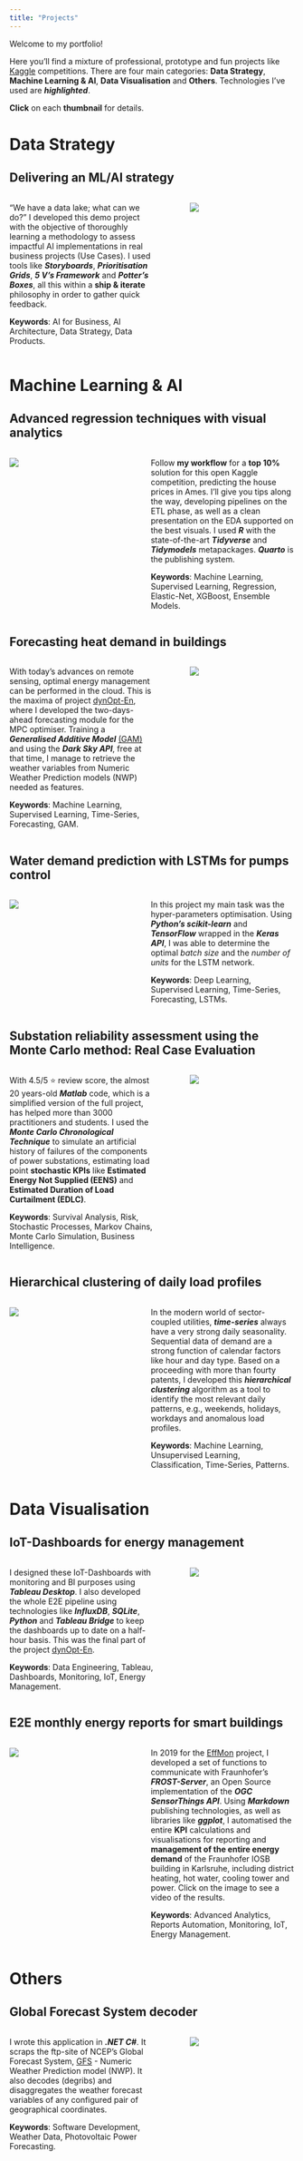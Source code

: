 ```yaml
---
title: "Projects"
---
```


Welcome to my portfolio!

Here you'll find a mixture of professional, prototype and fun projects like [Kaggle](https://www.kaggle.com/jorgethomasm){target="_blank"} competitions. There are four main categories: **Data Strategy**, **Machine Learning & AI**, **Data Visualisation** and **Others**. Technologies I've used are ***highlighted***.

**Click** on each **thumbnail** for details.

# Data Strategy

## Delivering an ML/AI strategy

::: columns
::: {.column width="55%"}
"We have a data lake; what can we do?" I developed this demo project with the objective of thoroughly learning a methodology to assess impactful AI implementations in real business projects (Use Cases). I used tools like ***Storyboards***, ***Prioritisation Grids***, ***5 V's Framework*** and ***Potter's Boxes***, all this within a **ship & iterate** philosophy in order to gather quick feedback.

**Keywords**: AI for Business, AI Architecture, Data Strategy, Data Products.
:::

::: {.column width="5%"}
:::

::: {.column width="40%"}
[![](imgs/jthom_ml_impact.png)](https://docs.google.com/presentation/d/1NpMqORh_Y_tXOoqrKukTng7ewtSOAyFB/edit?usp=sharing&ouid=102039995413823268978&rtpof=true&sd=true)
:::
:::

# Machine Learning & AI

## Advanced regression techniques with visual analytics

::: columns
::: {.column width="40%"}
[![](imgs/jthom_ames.png)](https://jorgethomasm.github.io/Ames-house-prices-prediction/HousePrices.html)
:::

::: {.column width="5%"}
:::

::: {.column width="55%"}
Follow **my workflow** for a **top 10%** solution for this open Kaggle competition, predicting the house prices in Ames. I'll give you tips along the way, developing pipelines on the ETL phase, as well as a clean presentation on the EDA supported on the best visuals. I used ***R*** with the state-of-the-art ***Tidyverse*** and ***Tidymodels*** metapackages. ***Quarto*** is the publishing system.

**Keywords**: Machine Learning, Supervised Learning, Regression, Elastic-Net, XGBoost, Ensemble Models.
:::
:::

## Forecasting heat demand in buildings

::: columns
::: {.column width="55%"}
With today's advances on remote sensing, optimal energy management can be performed in the cloud. This is the maxima of project [dynOpt-En](https://www.iosb.fraunhofer.de/de/projekte-produkte/dynopt-en.html){target="_blank"}, where I developed the two-days-ahead forecasting module for the MPC optimiser. Training a ***Generalised Additive Model*** [(GAM)](https://en.wikipedia.org/wiki/Generalized_additive_model){target="_blank"} and using the ***Dark Sky API***, free at that time, I manage to retrieve the weather variables from Numeric Weather Prediction models (NWP) needed as features.

**Keywords**: Machine Learning, Supervised Learning, Time-Series, Forecasting, GAM.
:::

::: {.column width="5%"}
:::

::: {.column width="40%"}
[![](imgs/jthom_heatdemand.png)](https://ieeexplore.ieee.org/document/9144899)
:::
:::

## Water demand prediction with LSTMs for pumps control

::: columns
::: {.column width="40%"}
[![](imgs/jthom_waterlstm.png)](https://www.researchgate.net/publication/349694237_Application_of_LSTM_Networks_for_Water_Demand_Prediction_in_Optimal_Pump_Control)
:::

::: {.column width="5%"}
:::

::: {.column width="55%"}
In this project my main task was the hyper-parameters optimisation. Using ***Python's scikit-learn*** and ***TensorFlow*** wrapped in the ***Keras API***, I was able to determine the optimal *batch size* and the *number of units* for the LSTM network.

**Keywords**: Deep Learning, Supervised Learning, Time-Series, Forecasting, LSTMs.
:::
:::

## Substation reliability assessment using the Monte Carlo method: Real Case Evaluation

::: columns
::: {.column width="55%"}
With 4.5/5 ⭐ review score, the almost 20 years-old ***Matlab*** code, which is a simplified version of the full project, has helped more than 3000 practitioners and students. I used the ***Monte Carlo Chronological Technique*** to simulate an artificial history of failures of the components of power substations, estimating load point **stochastic KPIs** like **Estimated Energy Not Supplied (EENS)** and **Estimated Duration of Load Curtailment (EDLC)**.

**Keywords**: Survival Analysis, Risk, Stochastic Processes, Markov Chains, Monte Carlo Simulation, Business Intelligence.
:::

::: {.column width="5%"}
:::

::: {.column width="40%"}
[![](imgs/jthom_mc.png)](https://de.mathworks.com/matlabcentral/fileexchange/10679-one-single-component-reliability-monte-carlo-chronological-method)
:::
:::

## Hierarchical clustering of daily load profiles

::: columns
::: {.column width="40%"}
[![](imgs/jthom_hclustprofiles.png)](https://github.com/jorgethomasm/HOME-Timeseries_Clustering_of_Daily_Profiles/wiki#which-daily-heat-demand-pattern-shape-belongs-to-which-mean-daily-ambient-temperature)
:::

::: {.column width="5%"}
:::

::: {.column width="55%"}
In the modern world of sector-coupled utilities, ***time-series*** always have a very strong daily seasonality. Sequential data of demand are a strong function of calendar factors like hour and day type. Based on a proceeding with more than fourty patents, I developed this ***hierarchical clustering*** algorithm as a tool to identify the most relevant daily patterns, e.g., weekends, holidays, workdays and anomalous load profiles.

**Keywords**: Machine Learning, Unsupervised Learning, Classification, Time-Series, Patterns.
:::
:::

# Data Visualisation

## IoT-Dashboards for energy management

::: columns
::: {.column width="55%"}
I designed these IoT-Dashboards with monitoring and BI purposes using ***Tableau Desktop***. I also developed the whole E2E pipeline using technologies like ***InfluxDB***, ***SQLite***, ***Python*** and ***Tableau Bridge*** to keep the dashboards up to date on a half-hour basis. This was the final part of the project [dynOpt-En](https://www.iosb.fraunhofer.de/de/projekte-produkte/dynopt-en.html){target="_blank"}.

**Keywords**: Data Engineering, Tableau, Dashboards, Monitoring, IoT, Energy Management.
:::

::: {.column width="5%"}
:::

::: {.column width="40%"}
[![](imgs/jthom_tableau_dynopt.png)](https://public.tableau.com/app/profile/iosb.mrd/viz/DynOpt-En-DemoLoerrach/Monitoring)
:::
:::

## E2E monthly energy reports for smart buildings

::: columns
::: {.column width="40%"}
[![](imgs/jthom_effmon.png)](https://youtu.be/lk5LCfiX0Uk?t=2522)
:::

::: {.column width="5%"}
:::

::: {.column width="55%"}
In 2019 for the [EffMon](https://www.iosb.fraunhofer.de/en/projects-and-products/effmon-efficient-monitoring.html) project, I developed a set of functions to communicate with Fraunhofer's ***FROST-Server***, an Open Source implementation of the ***OGC SensorThings API***. Using ***Markdown*** publishing technologies, as well as libraries like ***ggplot***, I automatised the entire **KPI** calculations and visualisations for reporting and **management of the entire energy demand** of the Fraunhofer IOSB building in Karlsruhe, including district heating, hot water, cooling tower and power. Click on the image to see a video of the results.

**Keywords**: Advanced Analytics, Reports Automation, Monitoring, IoT, Energy Management.
:::
:::

# Others

## Global Forecast System decoder

::: columns
::: {.column width="55%"}
I wrote this application in ***.NET C#***. It scraps the ftp-site of NCEP's Global Forecast System, [GFS](https://www.nco.ncep.noaa.gov/pmb/products/gfs/) - Numeric Weather Prediction model (NWP). It also decodes (degribs) and disaggregates the weather forecast variables of any configured pair of geographical coordinates.

**Keywords**: Software Development, Weather Data, Photovoltaic Power Forecasting.
:::

::: {.column width="5%"}
:::

::: {.column width="40%"}
[![](imgs/jthom_gfs.png)](https://github.com/jorgethomasm/GFS-Decoder)
:::
:::
